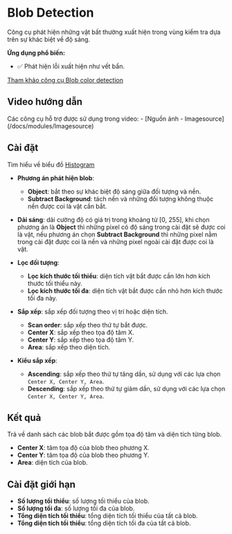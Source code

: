 # Blob Detection

Công cụ phát hiện những vật bất thường xuất hiện trong vùng kiểm tra dựa trên sự khác biệt về độ sáng.

**Ứng dụng phổ biến:**
- :white_check_mark: Phát hiện lỗi xuất hiện như vết bẩn.

[Tham khảo công cụ Blob color detection](/docs/modules/blob_color_detection) 

## Video hướng dẫn
<VideoPlayer url='/videos/blob_detection/blob_detection.mp4' youtubeUrl='https://www.youtube.com/watch?v=hyFygOYxq_w' />
Các công cụ hỗ trợ được sử dụng trong video:
-   [Nguồn ảnh - Imagesource](/docs/modules/Imagesource)

## Cài đặt
Tìm hiểu về biểu đồ [Histogram](/docs/modules/measure_brightness#biểu-đồ-histogram)
-   **Phương án phát hiện blob**:
    -   **Object**: bắt theo sự khác biệt độ sáng giữa đối tượng và nền.
    -   **Subtract Background**: tách nền và những đối tượng không thuộc nền được coi là vật cần bắt.
-   **Dải sáng**: dải cường độ có giá trị trong khoảng từ [0, 255], khi chọn phương án là **Object** thì những pixel có độ sáng trong cài đặt sẽ được coi là vật, 
nếu phương án chọn **Subtract Background** thì những pixel nằm trong cài đặt được coi là nền và những pixel ngoài cài đặt được coi là vật.

-   **Lọc đối tượng**:
    -   **Lọc kích thước tối thiểu**: diện tích vật bắt được cần lớn hơn kích thước tối thiểu này.
    -   **Lọc kích thước tối đa**: diện tích vật bắt được cần nhỏ hơn kích thước tối đa này.
-   **Sắp xếp**: sắp xếp đối tượng theo vị trí hoặc diện tích.
    -   **Scan order**: sắp xếp theo thứ tự bắt được.
    -   **Center X**: sắp xếp theo tọa độ tâm X.
    -   **Center Y**: sắp xếp theo tọa độ tâm Y.
    -   **Area**: sắp xếp theo diện tích.
-   **Kiểu sắp xếp**:
    -   **Ascending**: sắp xếp theo thứ tự tăng dần, sử dụng với các lựa chọn `Center X, Center Y, Area`.
    -   **Descending**: sắp xếp theo thứ tự giảm dần, sử dụng với các lựa chọn `Center X, Center Y, Area`.

## Kết quả
Trả về danh sách các blob bắt được gồm tọa độ tâm và diện tích từng blob.

-   **Center X**: tâm tọa độ của blob theo phương X.
-   **Center Y**: tâm tọa độ của blob theo phương Y.
-   **Area**: diện tích của blob.

## Cài đặt giới hạn

-   **Số lượng tối thiểu**: số lượng tối thiểu của blob.
-   **Số lượng tối đa**: số lượng tối đa của blob.
-   **Tổng diện tích tối thiểu**: tổng diện tích tối thiểu của tất cả blob.
-   **Tổng diện tích tối thiểu**: tổng diện tích tối đa của tất cả blob.